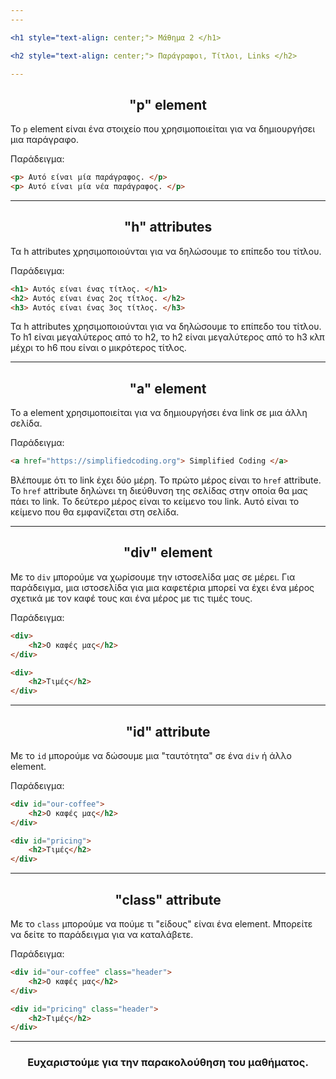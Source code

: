 ```yaml
---
---

<h1 style="text-align: center;"> Μάθημα 2 </h1>

<h2 style="text-align: center;"> Παράγραφοι, Τίτλοι, Links </h2>

---
```


<h2 style="text-align: center;"> "p" element </h2>

Το ```p``` element είναι ένα στοιχείο που χρησιμοποιείται για να δημιουργήσει μια παράγραφο.

Παράδειγμα:

```html
<p> Αυτό είναι μία παράγραφος. </p>
<p> Αυτό είναι μία νέα παράγραφος. </p>
```

---

<h2 style="text-align: center;"> "h" attributes </h2>

Τα h attributes χρησιμοποιούνται για να δηλώσουμε το επίπεδο του τίτλου.

Παράδειγμα:

```html
<h1> Αυτός είναι ένας τίτλος. </h1>
<h2> Αυτός είναι ένας 2ος τίτλος. </h2>
<h3> Αυτός είναι ένας 3ος τίτλος. </h3>
```

Τα h attributes χρησιμοποιούνται για να δηλώσουμε το επίπεδο του τίτλου.
Το h1 είναι μεγαλύτερος από το h2, το h2 είναι μεγαλύτερος από το h3 κλπ μέχρι το h6 που είναι ο μικρότερος τίτλος.


---

<h2 style="text-align: center;"> "a" element </h2>

Το a element χρησιμοποιείται για να δημιουργήσει ένα link σε μια άλλη σελίδα.

Παράδειγμα:

```html
<a href="https://simplifiedcoding.org"> Simplified Coding </a>
```

Βλέπουμε ότι το link έχει δύο μέρη. 
Το πρώτο μέρος είναι το `href` attribute. Το `href` attribute δηλώνει τη διεύθυνση της σελίδας στην οποία θα μας πάει το link. 
Το δεύτερο μέρος είναι το κείμενο του link. Αυτό είναι το κείμενο που θα εμφανίζεται στη σελίδα.

---

<h2 style="text-align: center;"> "div" element </h2>

Με το `div` μπορούμε να χωρίσουμε την ιστοσελίδα μας σε μέρει.
Για παράδειγμα, μια ιστοσελίδα για μια καφετέρια μπορεί να έχει ένα μέρος σχετικά με τον καφέ τους και ένα μέρος με τις τιμές τους.

Παράδειγμα:

```html
<div>
    <h2>Ο καφές μας</h2>
</div>

<div>
    <h2>Τιμές</h2>
</div>
```

---

<h2 style="text-align: center;"> "id" attribute </h2>

Με το `id` μπορούμε να δώσουμε μια "ταυτότητα" σε ένα `div` ή άλλο element.

Παράδειγμα:

```html
<div id="our-coffee">
    <h2>Ο καφές μας</h2>
</div>

<div id="pricing">
    <h2>Τιμές</h2>
</div>
```



---

<h2 style="text-align: center;"> "class" attribute </h2>

Με το `class` μπορούμε να πούμε τι "είδους" είναι ένα element. Μπορείτε να δείτε το παράδειγμα για να καταλάβετε.

Παράδειγμα:

```html
<div id="our-coffee" class="header">
    <h2>Ο καφές μας</h2>
</div>

<div id="pricing" class="header">
    <h2>Τιμές</h2>
</div>
```

---

<h3 style="text-align: center;"> Ευχαριστούμε για την παρακολούθηση του μαθήματος. </h3>